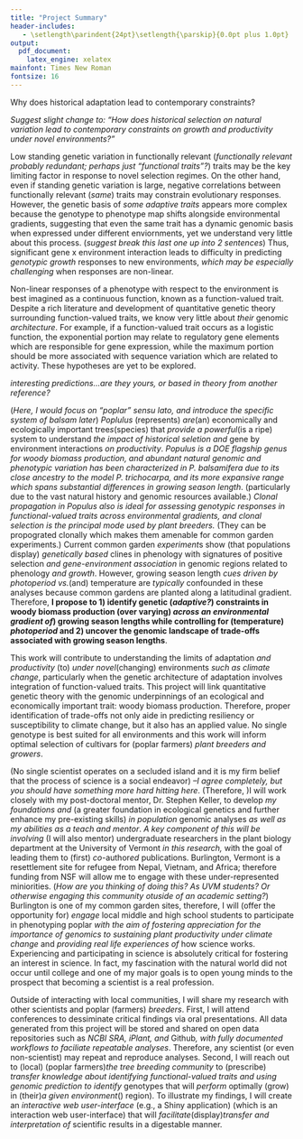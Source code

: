 ```yaml
---
title: "Project Summary"
header-includes:
   - \setlength\parindent{24pt}\setlength{\parskip}{0.0pt plus 1.0pt}
output:
  pdf_document:
    latex_engine: xelatex
mainfont: Times New Roman
fontsize: 16
---
```

\large
\makeatletter
\newcommand\iraggedright{%
  \let\\\@centercr\@rightskip\@flushglue \rightskip\@rightskip
  \leftskip\z@skip}
\makeatother
\iraggedright





\begin{raggedleft}
\textbf{Overview}  
\end{raggedleft}  

  

Why does historical adaptation lead to contemporary constraints? 

*Suggest slight change to: "How does historical selection on natural variation lead to contemporary constraints on growth and productivity under novel environments?"*

Low standing genetic variation in functionally relevant (*functionally relevant probably redundant; perhaps just "functional traits"?*) traits may be the key limiting factor in response to novel selection regimes. On the other hand, even if standing genetic variation is large, negative correlations between functionally relevant (*same*) traits may constrain evolutionary responses. However, the genetic basis of *some adaptive traits* appears more complex because the genotype to phenotype map shifts alongside environmental gradients, suggesting that even the same trait has a dynamic genomic basis when expressed under different enviornments, yet we understand very little about this process. (*suggest break this last one up into 2 sentences*) Thus, significant gene x environment interaction leads to difficulty in predicting *genotypic growth* responses to new environments, *which may be especially challenging* when responses are non-linear. 


Non-linear responses of a phenotype with respect to the environment is best imagined as a continuous function, known as a function-valued trait. Despite a rich literature and development of quantitative genetic theory surrounding function-valued traits, we know very little about *their* genomic *architecture*. For example, if a function-valued trait occurs as a logistic function, the exponential portion may relate to regulatory gene elements which are responsible for gene expression, while the maximum portion should be more associated with sequence variation which are related to activity. These hypotheses are yet to be explored.

*interesting predictions...are they yours, or based in theory from another reference?*

(*Here, I would focus on "poplar" sensu lato, and introduce the specific system of balsam later*)
*Poplulus* (represents) *are*(an) economically and ecologically important tree*s*(species) that *provide a powerful*(is a ripe) system to understand *the impact of historical seletion and* gene by environment interactions *on productivity*. *Populus is a DOE flagship genus for woody biomass production, and abundant natural genomic and phenotypic variation has been characterized in P. balsamifera due to its close ancestry to the model P. trichocarpa, and its more expansive range which spans substantial differences in growing season length*. (particularly due to the vast natural history and genomic resources available.) *Clonal propagation in Populus also is ideal for assessing genotypic responses in functional-valued traits across environmental gradients, and clonal selection is the principal mode used by plant breeders.* (They can be propograted clonally which makes them amenable for common garden experiments.) Current common garden *experiment*s show (that populations display) *genetically based* clines in phenology with signatures of positive selection *and gene-environment association* in genomic regions related to phenology *and growth*. However, growing season length *cues driven by photoperiod vs.*(and) temperature are *typically* confounded in these analyses because common gardens are planted along a latitudinal gradient. Therefore, **I propose to 1) identify genetic (*adaptive?*) constraints in woody biomass production (over varying) *across an environmental gradient of*) growing season lengths while controlling for (temperature) *photoperiod* and 2) uncover the genomic landscape of trade-offs associated with growing season lengths**.    \newline


\begin{raggedleft}
\textbf{Intellectual Merit}  
\end{raggedleft}   
 
This work will contribute to understanding the limits of adaptation *and productivity* (to) *under novel*(changing) environments *such as climate change*, particularly when the genetic architecture of adaptation involves integration of function-valued traits. This project will link quantitative genetic theory with the genomic underpinnings of an ecological and economically important trait: woody biomass production. Therefore, proper identification of trade-offs not only aide in predicting resiliency or susceptibility to climate change, but it also has an applied value. No single genotype is best suited for all environments and this work will inform optimal selection of cultivars for (poplar farmers) *plant breeders and growers*. \newline


\begin{raggedleft}
\textbf{Broader Impact}  
\end{raggedleft}   
(No single scientist operates on a secluded island and it is my firm belief that the process of science is a social endeavor) *--I agree completely, but you should have something more hard hitting here*. (Therefore, )I will work closely with my post-doctoral mentor, Dr. Stephen Keller, to develop *my foundations and* (a greater foundation in ecological genetics and further enhance my pre-existing skills) *in population* genomic analyses *as well as my abilities as a teach and mentor*. *A key component of this will be involving* (I will also mentor) undergraduate researchers in the plant biology department at the University of Vermont *in this research,* with the goal of leading them to (first) *co-*author*ed* publications. Burlington, Vermont is a resettlement site for refugee from Nepal, Vietnam, and Africa; therefore funding from NSF will allow me to engage with these under-represented miniorities. (*How are you thinking of doing this? As UVM students? Or otherwise engaging this community otuside of an academic setting?*) Burlington is one of my common garden sites, therefore, I will (offer the opportunity for) *engage* local middle and high school students to participate in phenotyping poplar *with the aim of fostering appreciation for the importance of genomics to sustaining plant productivity under climate change* and *providing real life experiences of* how science works. Experiencing and participating in science is absolutely critical for fostering an interest in science. In fact, my fascination with the natural world did not occur until college and one of my major goals is to open young minds to the prospect that becoming a scientist is a real profession. 

Outside of interacting with local communities, I will share my research with other scientists and poplar (farmers) *breeders*. First, I will attend conferences to dessiminate critical findings via oral presentations. All data generated from this project will be stored and shared on open data repositories such as *NCBI SRA, iPlant, and* Github*, with fully documented workflows to faciliate repeatable analyses*. Therefore, any scientist (or even non-scientist) may repeat and reproduce analyses. Second, I will reach out to (local) (poplar farmers)*the tree breeding community* to (prescribe) *transfer knowledge about identifying functional-valued traits and using genomic prediction to identify* genotypes that will *perform* optimally (grow) in (their)*a given environment*() region). To illustrate my findings, I will create an *interactive web user-interface* (e.g., a Shiny application) (which is an interaction web user-interface) that will *facilitate*(display)*transfer and interpretation of* scientific results in a digestable manner. 



